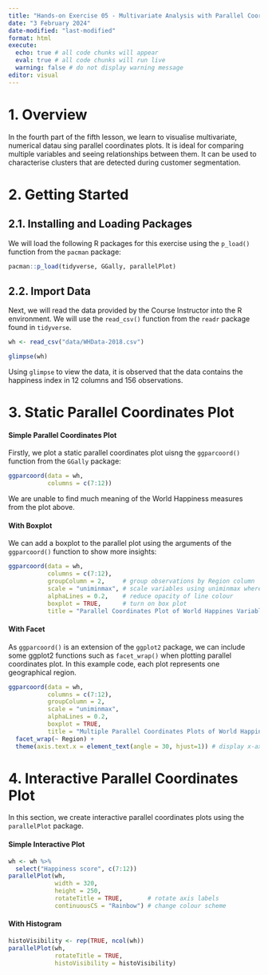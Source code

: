 ```yaml
---
title: "Hands-on Exercise 05 - Multivariate Analysis with Parallel Coordinates Plot"
date: "3 February 2024"
date-modified: "last-modified"
format: html
execute: 
  echo: true # all code chunks will appear
  eval: true # all code chunks will run live
  warning: false # do not display warning message
editor: visual
---
```



# 1. Overview

In the fourth part of the fifth lesson, we learn to visualise multivariate, numerical datau sing parallel coordinates plots. It is ideal for comparing multiple variables and seeing relationships between them. It can be used to characterise clusters that are detected during customer segmentation. 

# 2. Getting Started

## 2.1. Installing and Loading Packages

We will load the following R packages for this exercise using the `p_load()` function from the `pacman` package:

```r
pacman::p_load(tidyverse, GGally, parallelPlot)
```

## 2.2. Import Data

Next, we will read the data provided by the Course Instructor into the R environment. We will use the `read_csv()` function from the `readr` package found in `tidyverse`.

```r
wh <- read_csv("data/WHData-2018.csv")

glimpse(wh)
```

Using `glimpse` to view the data, it is observed that the data contains the happiness index in 12 columns and 156 observations.

# 3. Static Parallel Coordinates Plot

::: panel-tabset
#### Simple Parallel Coordinates Plot

Firstly, we plot a static parallel coordinates plot uisng the `ggparcoord()` function from the `GGally` package:

```r
ggparcoord(data = wh, 
           columns = c(7:12))
```

We are unable to find much meaning of the World Happiness measures from the plot above. 

#### With Boxplot

We can add a boxplot to the parallel plot using the arguments of the `ggparcoord()` function to show more insights:

```r
ggparcoord(data = wh, 
           columns = c(7:12), 
           groupColumn = 2,     # group observations by Region column
           scale = "uniminmax", # scale variables using uniminmax where min=0 max=1
           alphaLines = 0.2,    # reduce opacity of line colour
           boxplot = TRUE,      # turn on box plot
           title = "Parallel Coordinates Plot of World Happines Variables")
```

#### With Facet

As `ggparcoord()` is an extension of the `ggplot2` package, we can include some ggplot2 functions such as `facet_wrap()` when plotting parallel coordinates plot. In this example code, each plot represents one geographical region.
```r
ggparcoord(data = wh, 
           columns = c(7:12), 
           groupColumn = 2,
           scale = "uniminmax",
           alphaLines = 0.2,
           boxplot = TRUE, 
           title = "Multiple Parallel Coordinates Plots of World Happines Variables by Region") +
  facet_wrap(~ Region) + 
  theme(axis.text.x = element_text(angle = 30, hjust=1)) # display x-axis labels clearly
```

:::

# 4. Interactive Parallel Coordinates Plot

In this section, we create interactive parallel coordinates plots using the `parallelPlot` package. 

::: panel-tabset

#### Simple Interactive Plot

```r
wh <- wh %>%
  select("Happiness score", c(7:12))
parallelPlot(wh,
             width = 320,
             height = 250,
             rotateTitle = TRUE,       # rotate axis labels
             continuousCS = "Rainbow") # change colour scheme
```

#### With Histogram

```r
histoVisibility <- rep(TRUE, ncol(wh))
parallelPlot(wh,
             rotateTitle = TRUE,
             histoVisibility = histoVisibility)

```
:::